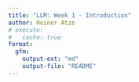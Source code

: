 ```yaml
---
title: "LLM: Week 1 - Introduction"
author: Heiner Atze
# execute:
#   cache: true
format:
  gfm:
    output-ext: "md"
    output-file: "README"
---
```


